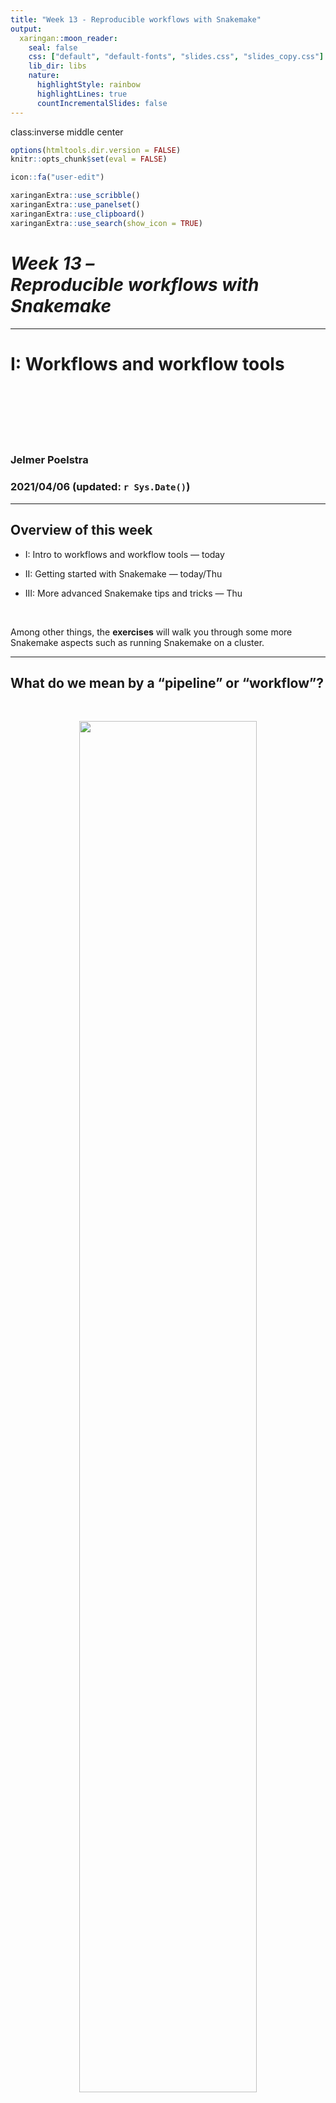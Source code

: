 ```yaml
---
title: "Week 13 - Reproducible workflows with Snakemake"
output:
  xaringan::moon_reader:
    seal: false
    css: ["default", "default-fonts", "slides.css", "slides_copy.css"]
    lib_dir: libs
    nature:
      highlightStyle: rainbow
      highlightLines: true
      countIncrementalSlides: false
---
```

class:inverse middle center

```r
options(htmltools.dir.version = FALSE)
knitr::opts_chunk$set(eval = FALSE)

icon::fa("user-edit")
```

```r
xaringanExtra::use_scribble()
xaringanExtra::use_panelset()
xaringanExtra::use_clipboard()
xaringanExtra::use_search(show_icon = TRUE)
```

# *Week 13 &ndash; <br> Reproducible workflows with Snakemake*

----

# I: Workflows and workflow tools

<br> <br> <br> <br> <br>

### Jelmer Poelstra
### 2021/04/06 (updated: `r Sys.Date()`)

---

## Overview of this week

- I: Intro to workflows and workflow tools &mdash; today
  
- II: Getting started with Snakemake &mdash; today/Thu

- III: More advanced Snakemake tips and tricks &mdash; Thu

<br>

Among other things, the **exercises** will walk you through some more Snakemake
aspects such as running Snakemake on a cluster.

---

## What do we mean by a "pipeline" or "workflow"?

<br>

<p align="center">
<img src=img/schem-workflow.svg width=75%>
</p>

---

## An example partial workflow script

```sh
samples=(smpA smpB smpC)

# Trim:
for sample in ${samples[@]}; do
    scripts/trim.sh data/"$sample".fq > res/"$sample"_trim.fq
done

# Map:
for sample in ${samples[@]}; do
    scripts/map.sh res/"$sample"_trim.fq > res/"$sample".bam
done

# Count:
scripts/count.sh ${samples[@]} > res/count_table.txt
```

---

## An example partial workflow script

With a single `for` loop:

```sh
samples=(smpA smpB smpC)

# Trim and map:
for sample in ${samples[@]}; do
    scripts/trim.sh data/"$sample".fq > res/"$sample"_trim.fq
    scripts/map.sh res/"$sample"_trim.fq > res/"$sample".bam
done

# Count:
scripts/count.sh ${samples[@]} > res/count_table.txt
```

---

## Why create a pipeline / workflow?

What are the advantages of creating such a pipeline or workflow,
rather than running scripts one-by-one as needed?

<br>

- **Rerunning** everything is much easier &ndash; you may want to do so after
  adding samples, changing a script, changing settings, and so on.

- **Re-applying** the same set of analyses in a different project is much easier. 

<br>

--

- The workflow is a form of **documentation** of the steps taken.

- It makes sure you are **including all necessary steps** and
  are not overlooking a script or a manual step.

- **Reproducibility** in is generally improved,
  e.g. it will be easier for others to repeat you analysis.

---

## Challenges with workflows: <br> You need to rerun parts of it

**Rerunning *part* of the workflow may be necessary**, e.g. after:
  
- Some scripts fail.

- Some scripts fail for some samples only.

- Adding a sample.

- You want to change a script or settings somewhere halfway the workflow.

---

## Challenges with workflows: <br> You need to rerun parts of it

**Ad-hoc strategies to solve some of these:**
  
- Comment out part of the workflow &ndash; to skip a step:

  ```sh
  for sample in ${samples[@]}; do
        #scripts/trim.sh data/"$sample".fq > res/"$sample"_trim.fq
        scripts/map.sh res/"$sample"_trim.fq > res/"$sample".bam
  done
  scripts/count.sh ${samples[@]} > res/count_table.txt
  ```

--

- Make temporary changes &ndash; to run a single new sample:

  ```sh
  samples = (smpA smpB smpC smpD)
  
  #for sample in ${samples[@]}; do
        sample=smpD  # TEMPORARY LINE
        scripts/trim.sh data/"$sample".fq > res/"$sample"_trim.fq
        scripts/map.sh res/"$sample"_trim.fq > res/"$sample".bam
  #done
  scripts/count.sh ${samples[@]} > res/count_table.txt
  ```

---

## Challenges with workflows: <br> You need to rerun parts of it

**Labor-intensive strategy to solve some of these:**  
Command-line options and `if`-statements to enable flexible running of
part of the workflow (and perhaps to change settings):

```sh
trim=$1   # true or false
map=$2    # true or false
count=$3  # true or false

for sample in ${samples[@]}; do
    if [ "$map" = true ]; then
        scripts/trim.sh data/"$sample".fq > res/"$sample"_trim.fq
    fi
    
    if [ "$trim" = true ]; then
        scripts/map.sh res/"$sample"_trim.fq > res/"$sample".bam
    fi
done

if [ "$count" = true ]; then
    scripts/count.sh ${samples[@]} > res/count_table.txt
fi
```

---

## Challenges with workflows: <br> managing cluster jobs

Say we want to speed things up and submit SLURM jobs for each script:

```sh
for sample in ${samples[@]}; do
    sbatch scripts/trim.sh data/"$sample".fq > res/"$sample"_trim.fq
    sbatch scripts/map.sh res/"$sample"_trim.fq > res/"$sample".bam
done

sbatch scripts/count.sh ${samples[@]} > res/count_table.txt
```

.content-box-q[
What is the problem here?
]

--

.content-box-answer[
Steps that need output files from prior steps won't wait for those prior steps!
]

For any workflow that has some steps operating on each sample separately:
**How do you let the steps properly wait for each other?**


---

## Challenges with workflows: <br> managing cluster jobs

**Ad-hoc strategies:**

- Go back to the original script and **run the whole workflow as a single job,**
  in which per-sample steps are simply run 1-by-1 in a loop.  
  This will be too time-consuming in many cases...

- Rather than running the workflow script as an actual script,  
  just **use it as scaffolding** and submit jobs one-by-one / group-by-group. 
  
--

**Labor-intensive strategy:**

- Use SLURM job dependencies &ndash;
  but hard to manage for more complex workflows.
  
  ```sh
  for sample in ${samples[@]}; do
      line=$(sbatch scripts/trim.sh)
      trim_id=$(echo $line | sed 's/Submitted batch job //')
      sbatch --dependency=afterok:$trim_id scripts/map.sh
  done
  
  sbatch --dependency=singleton scripts/count.sh
  ```

---

## Challenges with workflows: <br> monitor and manage script failure

**How do you monitor job failure and automatically stop the workflow upon job
failure?**

<br>

**Ad-hoc strategies (same as earlier):**

- Go back to the original script and **run the whole workflow as a single job**:
  proper Bash settings will at least make the workflow stop upon failure.

- Rather than running the workflow script as an actual script,  
  just **use it as scaffolding** and submit jobs one-by-one / group-by-group.
  
<br>

--

**Labor-intensive strategy:**

- Lots of testing for proper input for and exit status of each script, etc.

---

## The need for specialized workflow tools

<p align="center">
<img src=img/nature-feature.png width=100%>
</p>

----

--

> Typically, researchers codify workflows using general scripting languages such as Python or Bash. But these often lack the necessary flexibility.

>Workflows can involve hundreds to thousands of data files; a pipeline must be able to monitor their progress and exit gracefully if any step fails. And pipelines must be smart enough to work out which tasks need to be re-executed and which do not.

---

## The need for specialized workflow tools?

<p align="center">
<img src=img/nature-feature.png width=100%>
</p>

<br>

> Bioinformatician Davis McCarthy at St Vincent’s Institute of Medical Research in Fitzroy, Australia, says Python and R were more than enough for the relatively simple workflows he used as a PhD student.

---

## Workflow management systems

Workflow tools, often called "workflow management systems",  
provide ways to **formally describe and execute workflows.**

<br>

Some of the most commonly used command-line based options for working with
biological sequence data are:

- Snakemake
- Nextflow
- Common Worklow Language (CWL) 
- Workflow Description Language (WDL)

<br>

--

While there is a bit of a learning curve for all of these,  
they solve the challenges discussed above, and offer several other benefits.

For many workflows, they will eventually be huge time-savers,
both in terms of time spent composing the workflow and in running time of the
workflow.

---

## Advantages of formal workflow management &ndash; <br> all the buzzwords...

- **Reproducibility and transparency**
  - Document dependencies among data and among code.
  - Easy visualization of a workflow graph.
  - Integration with software management.

- **Automation**

  - Detect & rerun upon changes in input files and failed steps.
  - Rerun for other datasets.
  - Automate SLURM job submissions.

- **Portability**
  
  - Workflow can be easily rerun on a laptop, an HPC system,
    in the cloud, with or without containers.
    
---

## Advantages of formal workflow management (cont.)

- **Scalability**

  - Efficient execution &ndash; all dependencies are known so cluster submission
    can be optimized.
  

<br>

- **Flexibility** due to a separation of:
  
  - Generic nuts-and-bolts of the workflow.
  - Run-specific configuration &ndash; samples, directories, options.
  - Things specific to the runtime environment (laptop vs cluster vs cloud).

<br>

--

- **Convenience**
  
  - Reduces boilerplate code: no need to loop over samples yourself, etc.
  - Some of the points mentioned above such as automated job submission and
    integrated software management.
  
---
class: center middle inverse

# Questions?

-----

<br> <br> <br> <br>

---

<figure>
<p align="center">
<img src=img/giaa140fig1.jpeg width="90%">
<figcaption>From <a href="https://academic.oup.com/gigascience/article/10/1/giaa140/6092773/">Reiter et al. 2021: Streamlining data-intensive biology with workflow systems</a></figcaption>
</p>
</figure>

---

## Advantages of formal workflow management

> The essence of what we're trying to do:
>
> - Automate a workflow
> - Document the workflow
> - Document the dependencies among data files, code
> - Re-run only the necessary code, based on what has changed
>
> &mdash; [Karl Broman](http://kbroman.org/Tools4RR/assets/lectures/01_intro.pdf)
